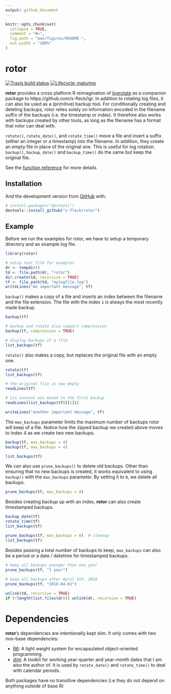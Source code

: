 ```yaml
---
output: github_document
---
```


<!-- README.md is generated from README.Rmd. Please edit that file -->

```r
knitr::opts_chunk$set(
  collapse = TRUE,
  comment = "#>",
  fig.path = "man/figures/README-",
  out.width = "100%"
)
```
# rotor

<!-- badges: start -->
[![Travis build status](https://travis-ci.org/s-fleck/rotor.svg?branch=master)](https://travis-ci.org/s-fleck/rotor)
[![Lifecycle: maturing](https://img.shields.io/badge/lifecycle-maturing-blue.svg)](https://www.tidyverse.org/lifecycle/#maturing)
<!-- badges: end -->

**rotor** provides a cross platform R reimagination of
[logrotate](https://linux.die.net/man/8/logrotate) as a companion package to
https://github.com/s-fleck/lgr. In addition to rotating log files, it can also
be used as a (primitive) backup tool. For conditionally creating and deleting
backups, rotor relies solely on information encoded in the filename suffix of 
the backups (i.e. the timestamp or index). It therefore also works with backups 
created by other tools, as long as the filename has a format that rotor can deal 
with.

`rotate()`, `rotate_date()`, and `rotate_time()` move a file and insert a 
suffix (either an integer or a timestamp) into the filename. In addition, they
create an empty file in place of the original one. This is useful for log 
rotation. `backup()`, `backup_date()` and `backup_time()` do the same but keep the 
original file. 

See the 
[function reference](https://s-fleck.github.io/rotor/reference/index.html) for 
more details

## Installation

<!-- You can install the released version of rotor from [CRAN](https://CRAN.R-project.org) with: -->

<!-- ``` r -->
<!-- install.packages("rotor") -->
<!-- ``` -->

And the development version from [GitHub](https://github.com/) with:

``` r
# install.packages("devtools")
devtools::install_github("s-fleck/rotor")
```
## Example

Before we run the examples for rotor, we have to setup a temporary directory 
and an example log file.
```r
library(rotor)

# setup test file for examples
dr <- tempdir()
td <- file.path(dr, "rotor")
dir.create(td, recursive = TRUE)
tf <- file.path(td, "mylogfile.log")
writeLines("An important message", tf)
```

`backup()` makes a copy of a file and inserts an index between the filename
and the file extension. The file with the index `1` is always the most recently
made backup.
```r
backup(tf)

# backup and rotate also support compression
backup(tf, compression = TRUE) 

# display backups of a file
list_backups(tf)  
```
`rotate()` also makes a copy, but replaces the original file with an empty one.

```r
rotate(tf)
list_backups(tf)

# the original file is now empty
readLines(tf)

# its content was moved to the first backup
readLines(list_backups(tf)[[1]])

writeLines("another important message", tf)
```


The `max_backups` parameter limits the maximum number of backups rotor will
keep of a file. Notice how the zipped backup we created above moves to index 4 
as we create two new backups.
```r
backup(tf, max_backups = 4)
backup(tf, max_backups = 4)

list_backups(tf)
```

We can also use `prune_backups()` to delete old backups. Other than ensuring
that no new backups is created, it works equivalent to using `backup()` with the
`max_backups` parameter. By setting it to `0`, we delete all backups.
```r
prune_backups(tf, max_backups = 0)
```

Besides creating backup up with an index, **rotor** can also create timestamped 
backups. 
```r
backup_date(tf)
rotate_time(tf)
list_backups(tf)
```
```r
prune_backups(tf, max_backups = 0)  # cleanup
list_backups(tf)
```

Besides passing a total number of backups to keep, `max_backups` can also be 
a period or a date / datetime for timestamped backups.
```r
# keep all backups younger than one year
prune_backups(tf, "1 year") 
  
# keep all backups after April 4th, 2018
prune_backups(tf, "2018-04-01")  
```

```r
unlink(td, recursive = TRUE)
if (!length(list.files(dr))) unlink(dr, recursive = TRUE)
```


# Dependencies

**rotor**'s dependencies are intentionally kept slim. It only comes with two
non-base dependencies:

* [R6](https://github.com/r-lib/R6): A light weight system for 
  encapsulated object-oriented programming.
* [dint](https://github.com/s-fleck/dint): A toolkit for working year-quarter 
  and year-month dates that I am also the author of. It is used by 
  `rotate_date()` and `rotate_time()` to deal with calendar periods. 
  
Both packages have no transitive dependencies (i.e they do not depend on 
anything outside of base R)
